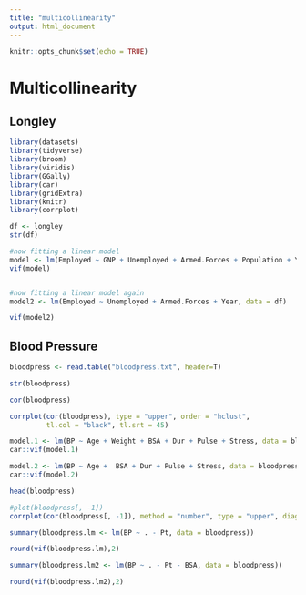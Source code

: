 ```yaml
---
title: "multicollinearity"
output: html_document
---
```


```r
knitr::opts_chunk$set(echo = TRUE)
```

# Multicollinearity

## Longley


```r
library(datasets)
library(tidyverse)
library(broom)
library(viridis)
library(GGally)
library(car)
library(gridExtra)
library(knitr)
library(corrplot)
```

```r
df <- longley
str(df)
```




```r

#now fitting a linear model
model <- lm(Employed ~ GNP + Unemployed + Armed.Forces + Population + Year, data = df)
vif(model)
```

```r

```
```r
#now fitting a linear model again
model2 <- lm(Employed ~ Unemployed + Armed.Forces + Year, data = df)

vif(model2)
```

## Blood Pressure

```r
bloodpress <- read.table("bloodpress.txt", header=T)
```


```r
str(bloodpress)
```

```r
cor(bloodpress)
```

```r
corrplot(cor(bloodpress), type = "upper", order = "hclust", 
         tl.col = "black", tl.srt = 45)
```

```r

model.1 <- lm(BP ~ Age + Weight + BSA + Dur + Pulse + Stress, data = bloodpress)
car::vif(model.1)
```

```r


model.2 <- lm(BP ~ Age +  BSA + Dur + Pulse + Stress, data = bloodpress)
car::vif(model.2)

```


```r
head(bloodpress)

```

```r
#plot(bloodpress[, -1])
corrplot(cor(bloodpress[, -1]), method = "number", type = "upper", diag = FALSE)
```

```r
summary(bloodpress.lm <- lm(BP ~ . - Pt, data = bloodpress))

```

```r
round(vif(bloodpress.lm),2)
```

```r
summary(bloodpress.lm2 <- lm(BP ~ . - Pt - BSA, data = bloodpress))
```

```r
round(vif(bloodpress.lm2),2)
```


